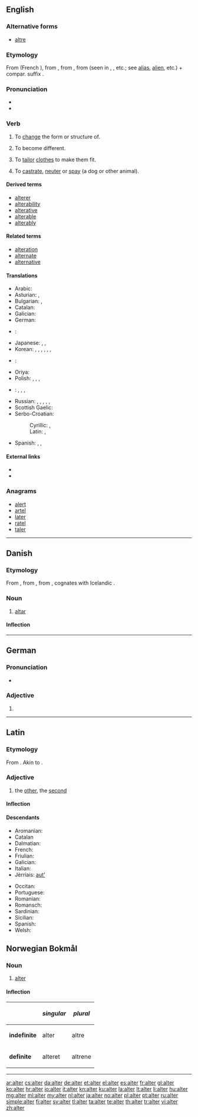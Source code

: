 {{also|Alter|älter}}
==English==

===Alternative forms===
* [[altre]] {{qualifier|obsolete}}

===Etymology===
From {{etyl|fro}} {{term|alterer|lang=fro}} (French {{term|altérer|lang=fr}}), from {{etyl|ML.}} {{term|alterare||to make other}}, from {{etyl|la}} {{term|alter||the other|lang=la}}, from {{term|al-}} (seen in {{term|alius||other}}, {{term|alienus||of another}}, etc.; see [[alias]], [[alien]], etc.) + compar. suffix {{term|-ter}}.

===Pronunciation===
* {{rhymes|ɔːltə(ɹ)}}
* {{homophones|lang=en|altar}}

===Verb===
{{en-verb}}

# {{transitive}} To [[change]] the form or structure of.
# {{intransitive}} To become different.
# {{transitive}} To [[tailor]] [[clothes]] to make them fit.
# {{transitive}} To [[castrate]], [[neuter]] or [[spay]] (a dog or other animal).

====Derived terms====
* [[alterer]]
* [[alterability]]
* [[alterative]]
* [[alterable]]
* [[alterably]]

====Related terms====
* [[alteration]]
* [[alternate]]
* [[alternative]]

====Translations====
{{trans-top|to change the form or structure of}}
* Arabic: {{t-|ar|غير|tr=ġayyara|sc=Arab}}
* Asturian: {{t|ast|alteriar}}, {{t|ast|alterar}}
* Bulgarian: {{t+|bg|променям|tr=proménjam|sc=Cyrl}}, {{t+|bg|изменям|tr=izménjam|sc=Cyrl}}
* Catalan: {{t|ca|alterar}}
* Galician: {{t|gl|alterar}}
* German: {{t+|de|abändern}}
* {{ttbc|it}}: {{t+|it|cambiare}}
* Japanese: {{t-|ja|変える|tr=[[かえる]], kaeru|sc=Jpan}}, {{t+|ja|変更|tr=へんこうする, henkō suru|alt=変更する|sc=Jpan}}, {{t+|ja|直す|tr=[[なおす]], naosu|sc=Jpan}}
* Korean: {{t+|ko|변경하다|tr=byeongyeonghada|sc=Kore}}, {{t+|ko|바꾸다|tr=bakkuda|sc=Kore}}, {{t-|ko|개조하다|tr=gaejohada|sc=Kore}}, {{t+|ko|달라지다|tr=dallajida|sc=Kore}}, {{t+|ko|변경되다|tr=byeongyeongdoeda|sc=Kore}}, {{t+|ko|고치다|tr=gochida|sc=Kore}}, {{t-|ko|거세하다|tr=geosehada|sc=Kore}}
* {{ttbc|ang}}: {{t-|ang|wendan|sc=Latinx}}
{{trans-mid}}
* Oriya: {{t-|or|ବଦଳାଇବା|sc=Orya}}
* Polish: {{t+|pl|zmieniać}}, {{t+|pl|zmienić}}, {{t-|pl|przerabiać}}, {{t+|pl|przerobić}}
* {{ttbc|ro}}: {{t+|ro|modifica}}, {{t+|ro|schimba}}, {{t-|ro|altera}}, {{t-|ro|altul}}
* Russian: {{t+|ru|изменять|tr=izmenjátʹ|sc=Cyrl}} {{impf}}, {{t+|ru|изменить|tr=izmenítʹ|sc=Cyrl}} {{pf.}}, {{t+|ru|менять|tr=menjátʹ|sc=Cyrl}} {{impf}}, {{t+|ru|поменять|tr=pomenjátʹ|sc=Cyrl}} {{pf.}}, {{t+|ru|переделывать|tr=peredélyvatʹ|sc=Cyrl}} {{impf}}, {{t+|ru|переделать|tr=peredélatʹ|sc=Cyrl}} {{pf.}}
* Scottish Gaelic: {{t-|gd|mùth}}
* Serbo-Croatian:
*: Cyrillic: {{t-|sh|изменити|sc=Cyrl}}, {{t-|sh|променити|sc=Cyrl}}
*: Latin: {{t-|sh|izmeniti}}, {{t-|sh|promeniti}}
* Spanish: {{t+|es|alterar}}, {{t+|es|cambiar}}, {{t+|es|modificar}}
{{trans-bottom}}

====External links====
* {{R:Webster 1913}}
* {{R:Century 1911}}

===Anagrams===
* [[alert#English|alert]]
* [[artel#English|artel]]
* [[later#English|later]]
* [[ratel#English|ratel]]
* [[taler#English|taler]]

----

==Danish==
{{wikipedia|lang=da}}

===Etymology===

From {{etyl|non|da}} {{term|altari|lang=non}}, from {{etyl|osx|da}} {{term|altari|lang=osx}}, from {{etyl|la|da}} {{term|altare||altar|lang=la}}, cognates with Icelandic {{term|altari|lang=is}}.

===Noun===
{{da-noun|stem=altr|et|e|sg-def-2=alteret}}

# [[altar]]

====Inflection====
{{da-noun-infl|stem=altr|et|e|sg-def-2=alteret|gen-sg-def-2=alterets}}

----

==German==

===Pronunciation===
* {{IPA|/ˈʔaltɐ/|lang=de}}

===Adjective===
{{head|de|adjective form}}

# {{inflected form of|alt|lang=de}}

----

==Latin==
{{attention|la|Are there standard tables which can handle this?}}

===Etymology===
From {{etyl|ine-pro|la}} {{recons|h₂élteros||the other of two|lang=ine-pro}}. Akin to {{term|alius|lang=la}}.

===Adjective===
{{la-adj-1&2|alter|altera|altera|alterum|alterum}}

# the [[other]], the [[second]]

====Inflection====
{{la-decl-mixed-ius|alter|alter|alter}}

====Descendants====
{{top2}}
* Aromanian: {{l|rup|altu}}
* Catalan {{l/ca|altre}}
* Dalmatian: {{l|dlm|jultro}}
* French: {{l/fr|autre}}
* Friulian: {{l|fur|altri}}
* Galician: {{l|gl|outro}}
* Italian: {{l|it|altro}}
* Jèrriais: [[aut']]
{{mid2}}
* Occitan: {{l/oc|autre}}
* Portuguese: {{l/pt|outro}}
* Romanian: {{l|ro|alt}}
* Romansch: {{l|rm|auter}}
* Sardinian: {{l|sc|àteru}}
* Sicilian: {{l|scn|àutru}}
* Spanish: {{l/es|otro}}
* Welsh: {{l/cy|ail}}
{{bottom}}

==Norwegian Bokmål==

===Noun===
{{wikipedia|lang=no}}
{{head|no|noun}}

# [[alter]]

====Inflection====
{|{{prettytable100}}
!
!''singular''
!''plural''
|-
|'''indefinite'''
|alter
|altre
|-
|'''definite'''
|alteret
|altrene
|}

----

[[ar:alter]]
[[cs:alter]]
[[da:alter]]
[[de:alter]]
[[et:alter]]
[[el:alter]]
[[es:alter]]
[[fr:alter]]
[[gl:alter]]
[[ko:alter]]
[[hr:alter]]
[[io:alter]]
[[it:alter]]
[[kn:alter]]
[[ku:alter]]
[[la:alter]]
[[lt:alter]]
[[li:alter]]
[[hu:alter]]
[[mg:alter]]
[[ml:alter]]
[[my:alter]]
[[nl:alter]]
[[ja:alter]]
[[no:alter]]
[[pl:alter]]
[[pt:alter]]
[[ru:alter]]
[[simple:alter]]
[[fi:alter]]
[[sv:alter]]
[[tl:alter]]
[[ta:alter]]
[[te:alter]]
[[th:alter]]
[[tr:alter]]
[[vi:alter]]
[[zh:alter]]